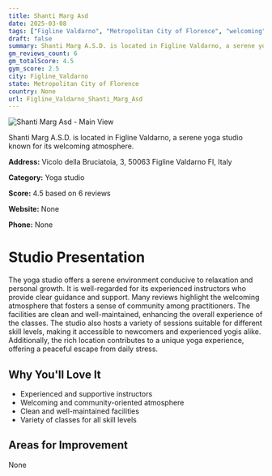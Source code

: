 ```yaml
---
title: Shanti Marg Asd
date: 2025-03-08
tags: ["Figline Valdarno", "Metropolitan City of Florence", "welcoming", "serene", "Figline Valdarno"]  
draft: false
summary: Shanti Marg A.S.D. is located in Figline Valdarno, a serene yoga studio known for its welcoming atmosphere.
gm_reviews_count: 6
gm_totalScore: 4.5
gym_score: 2.5
city: Figline_Valdarno
state: Metropolitan City of Florence
country: None
url: Figline_Valdarno_Shanti_Marg_Asd
---
```


<div className="aspect-[16/9] relative my-8">
  <img 
    src="https://streetviewpixels-pa.googleapis.com/v1/thumbnail?panoid=qteVEMPN9NQieiyyTnpHWg&cb_client=search.gws-prod.gps&w=408&h=240&yaw=63.33631&pitch=0&thumbfov=100"
    alt="Shanti Marg Asd - Main View"
    className="object-cover absolute inset-0 w-full h-full rounded-lg"
  />
</div>

Shanti Marg A.S.D. is located in Figline Valdarno, a serene yoga studio known for its welcoming atmosphere.

**Address:** Vicolo della Bruciatoia, 3, 50063 Figline Valdarno FI, Italy

**Category:** Yoga studio

**Score:** 4.5 based on 6 reviews

**Website:** None

**Phone:** None

# Studio Presentation

The yoga studio offers a serene environment conducive to relaxation and personal growth. It is well-regarded for its experienced instructors who provide clear guidance and support. Many reviews highlight the welcoming atmosphere that fosters a sense of community among practitioners. The facilities are clean and well-maintained, enhancing the overall experience of the classes. The studio also hosts a variety of sessions suitable for different skill levels, making it accessible to newcomers and experienced yogis alike.
Additionally, the rich location contributes to a unique yoga experience, offering a peaceful escape from daily stress.

## Why You'll Love It

- Experienced and supportive instructors
- Welcoming and community-oriented atmosphere
- Clean and well-maintained facilities
- Variety of classes for all skill levels

## Areas for Improvement

None

<div className="grid grid-cols-1 xl:grid-cols-2 gap-4 my-8">

</div>